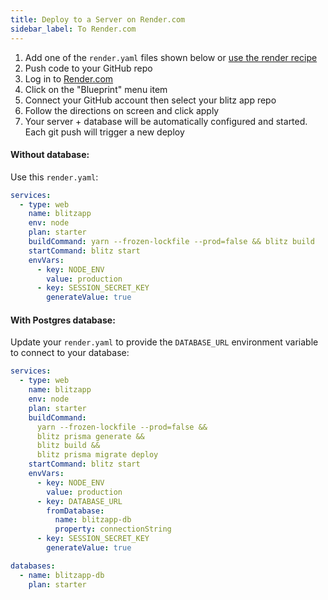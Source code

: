 ```yaml
---
title: Deploy to a Server on Render.com
sidebar_label: To Render.com
---
```


1. Add one of the `render.yaml` files shown below or [use the render recipe](https://github.com/blitz-js/blitz/tree/canary/recipes/render)
2. Push code to your GitHub repo
3. Log in to [Render.com](https://render.com)
4. Click on the "Blueprint" menu item
5. Connect your GitHub account then select your blitz app repo
6. Follow the directions on screen and click apply
7. Your server + database will be automatically configured and started.
   Each git push will trigger a new deploy

#### Without database:

Use this `render.yaml`:

```yaml
services:
  - type: web
    name: blitzapp
    env: node
    plan: starter
    buildCommand: yarn --frozen-lockfile --prod=false && blitz build
    startCommand: blitz start
    envVars:
      - key: NODE_ENV
        value: production
      - key: SESSION_SECRET_KEY
        generateValue: true
```

#### With Postgres database:

Update your `render.yaml` to provide the `DATABASE_URL` environment
variable to connect to your database:

<!-- prettier-ignore-start -->
```yaml
services:
  - type: web
    name: blitzapp
    env: node
    plan: starter
    buildCommand:
      yarn --frozen-lockfile --prod=false &&
      blitz prisma generate &&
      blitz build &&
      blitz prisma migrate deploy
    startCommand: blitz start
    envVars:
      - key: NODE_ENV
        value: production
      - key: DATABASE_URL
        fromDatabase:
          name: blitzapp-db
          property: connectionString
      - key: SESSION_SECRET_KEY
        generateValue: true

databases:
  - name: blitzapp-db
    plan: starter
```
<!-- prettier-ignore-end -->
